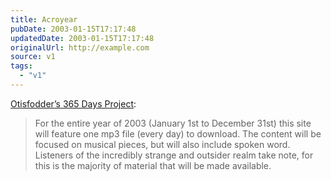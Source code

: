 ```yaml
---
title: Acroyear
pubDate: 2003-01-15T17:17:48
updatedDate: 2003-01-15T17:17:48
originalUrl: http://example.com
source: v1
tags:
  - "v1"
---
```


[Otisfodder&#8217;s 365 Days Project][1]:

> For the entire year of 2003 (January 1st to December 31st) this site will feature one mp3 file (every day) to download. The content will be focused on musical pieces, but will also include spoken word. Listeners of the incredibly strange and outsider realm take note, for this is the majority of material that will be made available.

[1]: http://www.otisfodder.com/365days.html "otisfodder.com: 365 days"
